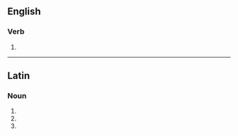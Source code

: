 ==English==

===Verb===
{{head|en|verb form}}

# {{en-third-person singular of|quantitate}}

----

==Latin==

===Noun===
{{la-noun-form|quantitātēs}}

# {{inflection of|quantitas||nom|p|lang=la}}
# {{inflection of|quantitas||acc|p|lang=la}}
# {{inflection of|quantitas||voc|p|lang=la}}